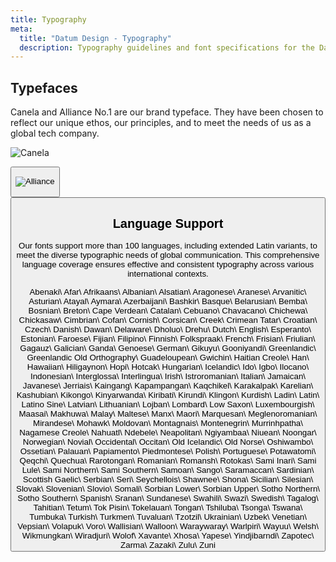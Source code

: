 ```yaml
---
title: Typography
meta:
  title: "Datum Design - Typography"
  description: Typography guidelines and font specifications for the Datum brand system.
---
```



## Typefaces

Canela and Alliance No.1 are our brand typeface. They have been chosen to reflect our unique ethos, our principles, and to meet the needs of us as a global tech company.

<Container tag="section" class="space-y-12 max-w-none lg:mt-16 md:mt-12 mt-8 lg:mb-30 md:mb-22 mb-16">

  ![Canela](./assets/typography/canela.png)

  <Button
  class="btn btn--cream btn--large"
  text="Download Canela"
  target="_blank"
  href="https://drive.google.com/drive/folders/1NtC4FxZgXb2EG89KydRua8sIBsBVmcrs?usp=drive_link"
  />

  ![Alliance](./assets/typography/alliance.png)

  <Button
  class="btn btn--cream btn--large"
  text="Download Alliance No.1"
  target="_blank"
  href="https://drive.google.com/drive/folders/1NtC4FxZgXb2EG89KydRua8sIBsBVmcrs?usp=drive_link"
  />

</Container>

## Language Support

Our fonts support more than 100 languages, including extended Latin variants, to meet the diverse typographic needs of global communication. This comprehensive language coverage ensures effective and consistent typography across various international contexts.

<Container tag="section" class="space-y-12 max-w-none lg:mt-16 md:mt-12 mt-8 lg:mb-30 md:mb-22 mb-16 lg:columns-4 columns-3 text-base gap-x-7">
Abenaki\
Afar\
Afrikaans\
Albanian\
Alsatian\
Aragonese\
Aranese\
Arvanitic\
Asturian\
Atayal\
Aymara\
Azerbaijani\
Bashkir\
Basque\
Belarusian\
Bemba\
Bosnian\
Breton\
Cape Verdean\
Catalan\
Cebuano\
Chavacano\
Chichewa\
Chickasaw\
Cimbrian\
Cofan\
Cornish\
Corsican\
Creek\
Crimean Tatar\
Croatian\
Czech\
Danish\
Dawan\
Delaware\
Dholuo\
Drehu\
Dutch\
English\
Esperanto\
Estonian\
Faroese\
Fijian\
Filipino\
Finnish\
Folkspraak\
French\
Frisian\
Friulian\
Gagauz\
Galician\
Ganda\
Genoese\
German\
Gikuyu\
Gooniyandi\
Greenlandic\
Greenlandic Old Orthography\
Guadeloupean\
Gwichin\
Haitian Creole\
Han\
Hawaiian\
Hiligaynon\
Hopi\
Hotcak\
Hungarian\
Icelandic\
Ido\
Igbo\
Ilocano\
Indonesian\
Interglossa\
Interlingua\
Irish\
Istroromanian\
Italian\
Jamaican\
Javanese\
Jerriais\
Kaingang\
Kapampangan\
Kaqchikel\
Karakalpak\
Karelian\
Kashubian\
Kikongo\
Kinyarwanda\
Kiribati\
Kirundi\
Klingon\
Kurdish\
Ladin\
Latin\
Latino Sine\
Latvian\
Lithuanian\
Lojban\
Lombard\
Low Saxon\
Luxembourgish\
Maasai\
Makhuwa\
Malay\
Maltese\
Manx\
Maori\
Marquesan\
Meglenoromanian\
Mirandese\
Mohawk\
Moldovan\
Montagnais\
Montenegrin\
Murrinhpatha\
Nagamese Creole\
Nahuatl\
Ndebele\
Neapolitan\
Ngiyambaa\
Niuean\
Noongar\
Norwegian\
Novial\
Occidental\
Occitan\
Old Icelandic\
Old Norse\
Oshiwambo\
Ossetian\
Palauan\
Papiamento\
Piedmontese\
Polish\
Portuguese\
Potawatomi\
Qeqchi\
Quechua\
Rarotongan\
Romanian\
Romansh\
Rotokas\
Sami Inari\
Sami Lule\
Sami Northern\
Sami Southern\
Samoan\
Sango\
Saramaccan\
Sardinian\
Scottish Gaelic\
Serbian\
Seri\
Seychellois\
Shawnee\
Shona\
Sicilian\
Silesian\
Slovak\
Slovenian\
Slovio\
Somali\
Sorbian Lower\
Sorbian Upper\
Sotho Northern\
Sotho Southern\
Spanish\
Sranan\
Sundanese\
Swahili\
Swazi\
Swedish\
Tagalog\
Tahitian\
Tetum\
Tok Pisin\
Tokelauan\
Tongan\
Tshiluba\
Tsonga\
Tswana\
Tumbuka\
Turkish\
Turkmen\
Tuvaluan\
Tzotzil\
Ukrainian\
Uzbek\
Venetian\
Vepsian\
Volapuk\
Voro\
Wallisian\
Walloon\
Waraywaray\
Warlpiri\
Wayuu\
Welsh\
Wikmungkan\
Wiradjuri\
Wolof\
Xavante\
Xhosa\
Yapese\
Yindjibarndi\
Zapotec\
Zarma\
Zazaki\
Zulu\
Zuni
</Container>
